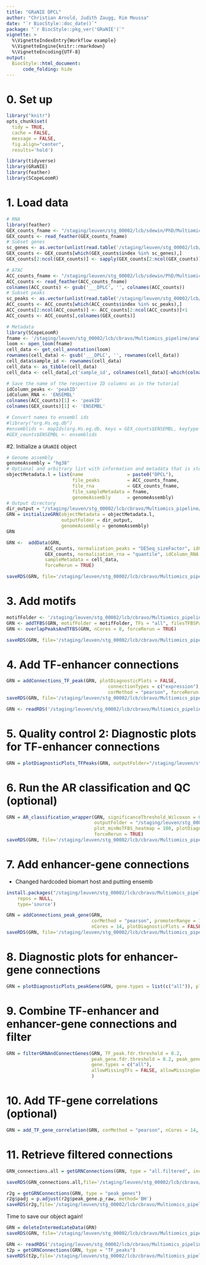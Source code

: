 ```yaml
---
title: "GRaNIE DPCL"
author: "Christian Arnold, Judith Zaugg, Rim Moussa"
date: "`r BiocStyle::doc_date()`"
package: "`r BiocStyle::pkg_ver('GRaNIE')`"
vignette: >
  %\VignetteIndexEntry{Workflow example}
  %\VignetteEngine{knitr::rmarkdown}
  %\VignetteEncoding{UTF-8}
output:
  BiocStyle::html_document:
      code_folding: hide
---
```


# 0. Set up
```r
library("knitr")
opts_chunk$set(
  tidy = TRUE,
  cache = FALSE,
  message = FALSE,
  fig.align="center",
  results='hold')
```

```r
library(tidyverse)
library(GRaNIE)
library(feather)
library(SCopeLoomR)
```


# 1. Load data 

```r
# RNA
library(feather)
GEX_counts_fname <- "/staging/leuven/stg_00002/lcb/sdewin/PhD/Multiomics_pipeline/analysis/encode_validation/data/count_matrices/scRNA_count_matrix.feather"
GEX_counts <- read_feather(GEX_counts_fname)
# Subset genes
sc_genes <- as.vector(unlist(read.table('/staging/leuven/stg_00002/lcb/sdewin/PhD/Multiomics_pipeline/analysis/encode_validation/scplus_genes.txt')[,1]))
GEX_counts <- GEX_counts[which(GEX_counts$index %in% sc_genes),]
GEX_counts[2:ncol(GEX_counts)] <- sapply(GEX_counts[2:ncol(GEX_counts)], as.numeric)

# ATAC
ACC_counts_fname <- "/staging/leuven/stg_00002/lcb/sdewin/PhD/Multiomics_pipeline/analysis/encode_validation/data/count_matrices/sc_fragment_matrix.feather"
ACC_counts <- read_feather(ACC_counts_fname)
colnames(ACC_counts) <- gsub('___DPLC', '', colnames(ACC_counts))
# Subset peaks
sc_peaks <- as.vector(unlist(read.table('/staging/leuven/stg_00002/lcb/sdewin/PhD/Multiomics_pipeline/analysis/encode_validation/scplus_regions.txt')[,1]))
ACC_counts <- ACC_counts[which(ACC_counts$index %in% sc_peaks),]
ACC_counts[2:ncol(ACC_counts)] <- ACC_counts[2:ncol(ACC_counts)]+1
ACC_counts <- ACC_counts[,colnames(GEX_counts)]

# Metadata
library(SCopeLoomR)
fname <- '/staging/leuven/stg_00002/lcb/cbravo/Multiomics_pipeline/analysis/DPCL/scenicplus_final_autoreg/grnboost/SCENIC+_DPCL_grnboost_gene_based.loom'
loom <- open_loom(fname)
cell_data <- get_cell_annotation(loom)
rownames(cell_data) <- gsub('___DPLC', '', rownames(cell_data))
cell_data$sample_id <- rownames(cell_data)
cell_data <- as_tibble(cell_data)
cell_data <- cell_data[,c('sample_id', colnames(cell_data)[-which(colnames(cell_data) == 'sample_id')])]

# Save the name of the respective ID columns as in the tutorial
idColumn_peaks <- 'peakID'
idColumn_RNA <- 'ENSEMBL'
colnames(ACC_counts)[1] <- 'peakID'
colnames(GEX_counts)[1] <- 'ENSEMBL'

# Convert names to ensembl ids
#library("org.Hs.eg.db") 
#ensemblids <- mapIds(org.Hs.eg.db, keys = GEX_counts$ENSEMBL, keytype = "SYMBOL", column="ENSEMBL")
#GEX_counts$ENSEMBL <- ensemblids
```

#2. Initialize a `GRaNIE` object

```r
# Genome assembly
genomeAssembly = "hg38" 
# Optional and arbitrary list with information and metadata that is stored within the GRaNIE object
objectMetadata.l = list(name                = paste0("DPCL"),
                        file_peaks          = ACC_counts_fname,
                        file_rna            = GEX_counts_fname,
                        file_sampleMetadata = fname,
                        genomeAssembly      = genomeAssembly)
# Output directory
dir_output = "/staging/leuven/stg_00002/lcb/cbravo/Multiomics_pipeline/analysis/DPCL/Granie/"
GRN = initializeGRN(objectMetadata = objectMetadata.l,
                    outputFolder = dir_output,
                    genomeAssembly = genomeAssembly)
GRN
```


```r
GRN <-  addData(GRN,
              ACC_counts, normalization_peaks = "DESeq_sizeFactor", idColumn_peaks = idColumn_peaks,
              GEX_counts, normalization_rna = "quantile", idColumn_RNA = idColumn_RNA,
              sampleMetadata = cell_data,
              forceRerun = TRUE)
```

```r
saveRDS(GRN, file='/staging/leuven/stg_00002/lcb/cbravo/Multiomics_pipeline/analysis/DPCL/Granie/Granie_GRN.RDS')
```

# 3. Add motifs

```r
motifFolder <- '/staging/leuven/stg_00002/lcb/cbravo/Multiomics_pipeline/analysis/DPCL/Granie/hg38/PWMScan_HOCOMOCOv11'
GRN <- addTFBS(GRN, motifFolder = motifFolder, TFs = "all", filesTFBSPattern = "_TFBS", fileEnding = ".bed", forceRerun = TRUE)
GRN <- overlapPeaksAndTFBS(GRN, nCores = 8, forceRerun = TRUE)
```

```r
saveRDS(GRN, file='/staging/leuven/stg_00002/lcb/cbravo/Multiomics_pipeline/analysis/DPCL/Granie/Granie_GRN.RDS')
```


# 4. Add TF-enhancer connections

```r
GRN = addConnections_TF_peak(GRN, plotDiagnosticPlots = FALSE,
                                     connectionTypes = c("expression"),
                                     corMethod = "pearson", forceRerun = TRUE)
saveRDS(GRN, file='/staging/leuven/stg_00002/lcb/cbravo/Multiomics_pipeline/analysis/DPCL/Granie/Granie_GRN.RDS')
```

```r
GRN <- readRDS('/staging/leuven/stg_00002/lcb/cbravo/Multiomics_pipeline/analysis/DPCL/Granie/Granie_GRN.RDS')
```

# 5. Quality control 2: Diagnostic plots for TF-enhancer connections

```r
GRN = plotDiagnosticPlots_TFPeaks(GRN, outputFolder="/staging/leuven/stg_00002/lcb/cbravo/Multiomics_pipeline/analysis/DPCL/Granie/plots", forceRerun = TRUE)
```

# 6. Run the AR classification and QC (optional) 


```r
GRN = AR_classification_wrapper(GRN, significanceThreshold_Wilcoxon = 0.05,
                                outputFolder = "/staging/leuven/stg_00002/lcb/cbravo/Multiomics_pipeline/analysis/DPCL/Granie/plots", 
                                plot_minNoTFBS_heatmap = 100, plotDiagnosticPlots = FALSE,
                                forceRerun = TRUE)
saveRDS(GRN, file='/staging/leuven/stg_00002/lcb/cbravo/Multiomics_pipeline/analysis/DPCL/Granie/Granie_GRN.RDS')
```


# 7. Add enhancer-gene connections

- Changed hardcoded biomart host and putting ensemb

```r
install.packages("/staging/leuven/stg_00002/lcb/cbravo/Multiomics_pipeline/analysis/DPCL/Granie/GRaNIE", 
    repos = NULL, 
    type='source')
```

```r
GRN = addConnections_peak_gene(GRN,
                               corMethod = "pearson", promoterRange = 150000, TADs = NULL,
                               nCores = 14, plotDiagnosticPlots = FALSE, plotGeneTypes = list(c("all")), forceRerun = TRUE)
saveRDS(GRN, file='/staging/leuven/stg_00002/lcb/cbravo/Multiomics_pipeline/analysis/DPCL/Granie/Granie_GRN.RDS')
```

# 8. Diagnostic plots for enhancer-gene connections

```r
GRN = plotDiagnosticPlots_peakGene(GRN, gene.types = list(c("all")), plotAsPDF = FALSE, pages = 1)
```

# 9. Combine TF-enhancer and enhancer-gene connections and filter

```r
GRN = filterGRNAndConnectGenes(GRN, TF_peak.fdr.threshold = 0.2,
                               peak_gene.fdr.threshold = 0.2, peak_gene.fdr.method = "BH", 
                               gene.types = c("all"),
                               allowMissingTFs = FALSE, allowMissingGenes = FALSE, filterLoops = FALSE
                               )
```

# 10. Add TF-gene correlations (optional)


```r
GRN = add_TF_gene_correlation(GRN, corMethod = "pearson", nCores = 14, forceRerun = TRUE)
```

# 11. Retrieve filtered connections

```r
GRN_connections.all = getGRNConnections(GRN, type = "all.filtered", include_TF_gene_correlations = TRUE)

saveRDS(GRN_connections.all,file='/staging/leuven/stg_00002/lcb/cbravo/Multiomics_pipeline/analysis/DPCL/Granie/GRN_connections.all.single_cell.RDS')
```

```r
r2g = getGRNConnections(GRN, type = "peak_genes")
r2g$padj = p.adjust(r2g$peak_gene.p_raw, method='BH')
saveRDS(r2g,file='/staging/leuven/stg_00002/lcb/cbravo/Multiomics_pipeline/analysis/DPCL/Granie/GRN_connections.all.single_cell.peak_to_gene.RDS')
```

Time to save our object again!
```r
GRN = deleteIntermediateData(GRN)
saveRDS(GRN, file='/staging/leuven/stg_00002/lcb/cbravo/Multiomics_pipeline/analysis/DPCL/Granie/Granie_GRN.RDS')
```

```r
GRN <- readRDS('/staging/leuven/stg_00002/lcb/cbravo/Multiomics_pipeline/analysis/DPCL/Granie/Granie_GRN.RDS')
t2p = getGRNConnections(GRN, type = "TF_peaks")
saveRDS(t2p,file='/staging/leuven/stg_00002/lcb/cbravo/Multiomics_pipeline/analysis/DPCL/Granie/GRN_connections.all.single_cell.TF_to_peak.RDS')
```


